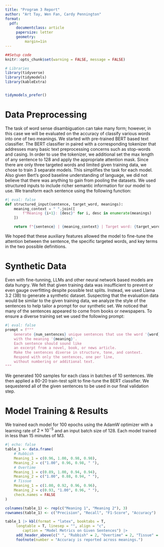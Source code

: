```yaml
---
title: "Program 3 Report"
author: "Art Tay, Wen Fan, Cardy Pennington"
format:
  pdf:
     documentclass: article
     papersize: letter
     geometry:
         margin=1in
---
```

```r
##Setup code
knitr::opts_chunk$set(warning = FALSE, message = FALSE)

# Libraries
library(tidyverse)
library(tidymodels)
library(kableExtra)


tidymodels_prefer()
```

# Data Preprocessing  

The task of word sense disambiguation can take many form; however, in this case we will be evaluated on the accuracy of classify various words into one of two meanings. We started with pre-trained BERT based text classifier. The BERT classifier in paired with a corresponding tokenizer that addresses many basic text preprocessing concerns such as stop-words and casing. In order to use the tokenizer, we additional set the max length of any sentence to 128 and apply the appropriate attention mask. Since there are only three targeted words and limited given training data, we chose to train 3 separate models. This simplifies the task for each model. Also given Bert's good baseline understanding of language, we did not believe that there was anything to gain from pooling the datasets. We used structured inputs to include richer semantic information for our model to use. We transform each sentence using the following function:  

```python
#| eval: false
def structured_input(sentence, target_word, meanings):
    meaning_context = " ".join([
        f"Meaning {i+1}: {desc}" for i, desc in enumerate(meanings)
    ])

    return f"{sentence} | {meaning_context} | Target word: {target_word}"
```

We hoped that these auxiliary features allowed the model to fine-tune the attention between the sentence, the specific targeted words, and key terms in the two possible definitions. 

# Synthetic Data 

Even with fine-tunning, LLMs and other neural network based models are data hungry. We felt that given training data was insufficient to prevent or even gauge overfitting despite possible test splits. Instead, we used Llama 3.2 (3B) to generate a synthetic dataset. Suspecting that the evaluation data would be similar to the given training data, we analyze the style of the sentences to help tailor a prompt for our synthetic set. We noticed that many of the sentences appeared to come from books or newspapers. To ensure a diverse training set we used the following prompt:     

```python
#| eval: false
prompt = f"""
    Generate {num_sentences} unique sentences that use the word '{word}' 
    with the meaning '{meaning}'. 
    Each sentence should sound like 
    an excerpt from a novel, book, or news article. 
    Make the sentences diverse in structure, tone, and context. 
    Respond with only the sentences, one per line, 
    without numbering or additional text.
"""
```

\pagebreak

We generated 100 samples for each class in batches of 10 sentences. We then applied a 80-20 train-test split to fine-tune the BERT classifier. We sequestered all of the given sentences to be used in our final validation step. 

# Model Training & Results  

We trained each model for 100 epochs using the AdamW optimizer with a learning rate of $2 \times 10^{-5}$ and an input batch size of 128. Each model trained in less than 15 minutes of M3.   

```r
#| echo: false
table_1 <- data.frame(
    # Rubbish
    Meaning_1 = c(0.96, 1.00, 0.98, 0.98), 
    Meaning_2 = c("1.00", 0.96, 0.98, " "), 
    # Overtime
    Meaning_1 = c(0.89, 1.00, 0.94, 0.94), 
    Meaning_2 = c("1.00", 0.88, 0.94, " "), 
    # Tissue
    Meaning_1 = c(1.00, 0.92, 0.96, 0.96), 
    Meaning_2 = c(0.93, "1.00", 0.96, " "), 
    check.names = FALSE
)

colnames(table_1) <- rep(c("Meaning 1", "Meaning 2"), 3)
rownames(table_1) <- c("Precision", "Recall", "F1-Score", "Accuracy")

table_1 |> kbl(format = "latex", booktabs = T,
     longtable = T, linesep = "", align = "c", 
        caption = "Model Metrics on Given Sentences") |> 
     add_header_above(c(" ", "Rubbish" = 2, "Overtime" = 2, "Tissue" = 2)) |> 
     footnote(number = "Accuracy is reported across meanings.")
```